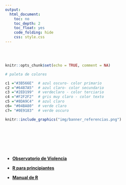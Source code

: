 ```yaml
---
output:
  html_document:
    toc: no
    toc_depth: 2
    toc_float: yes
    code_folding: hide
    css: style.css
---
```


<br/><br/>

```r
knitr::opts_chunk$set(echo = TRUE, comment = NA)

# paleta de colores

c1 ="#3B566E"  # azul oscuro- color primario 
c2 ="#6487A5"  # azul claro- color secundario
c3 ="#2ED199"  # verdeclaro - color terciario
c4 ="#F2F2F2"  # gris muy claro - color texto
c5 ="#8DA9C4"  # azul claro 
c6= "#04BA80"  # verde claro
c7= "#0E9183"  # verde oscuro
```




```r
knitr::include_graphics("img/banner_referencias.png")
```

<br/><br/>


<br/><br/>

* [**Observatorio de Violencia**](https://www.medicinalegal.gov.co/observatorio)


* [**R para principiantes**](https://cran.r-project.org/doc/contrib/rdebuts_es.pdf)

* [**Manual de R**](https://fhernanb.github.io/Manual-de-R/index.html)

<br/>



<!-- * [Cifras preliminares de lesiones de causa externa en Colombia. 2023](https://www.medicinalegal.gov.co/cifras-de-lesiones-de-causa-externa) -->

<!-- * [Información preliminar de lesiones de causa externa y desaparecidos en Colombia. Enero a noviembre de 2023.](https://medicinalegalgovco-my.sharepoint.com/:x:/g/personal/diana_moya_medicinalegal_gov_co/EWK6yChosyZEv3pQeghBIc0BUXRjjmQhj4muYRlpU3Tdpw?e=9mGsyz&download=1) -->

<!-- * [Información preliminar de lesiones fatales de causa externa en Colombia. Enero a noviembre de 2023.](https://medicinalegalgovco-my.sharepoint.com/:x:/g/personal/diana_moya_medicinalegal_gov_co/EbWMJgoGznBImnCSsasS8EgBuk7BsSQKy-wUmkweas6aQw?e=9mGsyz&download=1) -->

<!-- * [Información preliminar de lesiones no fatales de causa externa en Colombia. Enero a noviembre de 2023.](https://medicinalegalgovco-my.sharepoint.com/:x:/g/personal/diana_moya_medicinalegal_gov_co/EdSNy4uObttHnUBo1B8kItUBbxFUa2pcEfPqY_3zCT5-Mw?e=9mGsyz&download=1) -->

<!-- * [Información preliminar sobre desaparecidos en Colombia y en el Extranjero. Enero a noviembre de 2023.](https://medicinalegalgovco-my.sharepoint.com/:x:/g/personal/diana_moya_medicinalegal_gov_co/EUWOCJ4y03hMqCNPW2csEoIBlAp6JHoP7AqPkI3U0YcmIA?e=9mGsyz&download=1) -->


<!-- [Indicadores de infancia, adolescencia y juventud](https://www.medicinalegal.gov.co/indicadores-procuraduria) -->


<!-- <center> -->
<!-- <iframe width="560" height="315" src="https://www.youtube.com/embed/jbrnCa3jq0Y" title="YouTube video player" frameborder="0" allow="accelerometer; autoplay; clipboard-write; encrypted-media; gyroscope; picture-in-picture" allowfullscreen></iframe> -->
<!-- </center> -->
